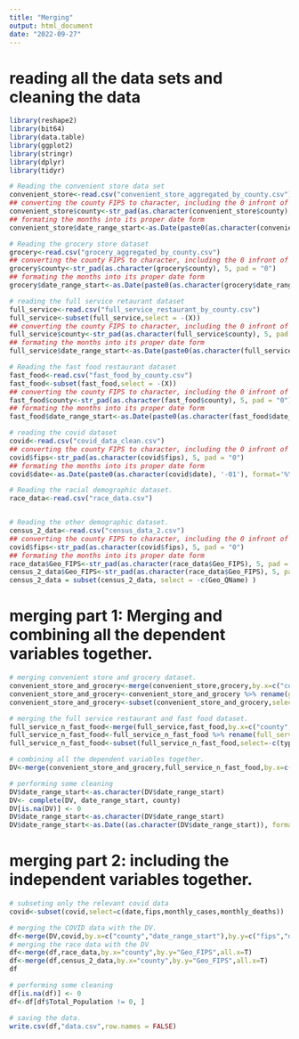 ```yaml
---
title: "Merging"
output: html_document
date: "2022-09-27"
---
```


# reading all the data sets and cleaning the data

```r
library(reshape2)
library(bit64)
library(data.table)
library(ggplot2)
library(stringr)
library(dplyr)
library(tidyr)

# Reading the convenient store data set 
convenient_store<-read.csv("convenient_store_aggregated_by_county.csv")
## converting the county FIPS to character, including the 0 infront of counties with 4-digit FIPS (eg "1234" -> "01234")
convenient_store$county<-str_pad(as.character(convenient_store$county), 5, pad = "0")
## formating the months into its proper date form 
convenient_store$date_range_start<-as.Date(paste0(as.character(convenient_store$date_range_start), '-01'), format='%Y-%m-%d')

# Reading the grocery store dataset 
grocery<-read.csv("grocery_aggregated_by_county.csv")
## converting the county FIPS to character, including the 0 infront of counties with 4-digit FIPS (eg "1234" -> "01234")
grocery$county<-str_pad(as.character(grocery$county), 5, pad = "0")
## formating the months into its proper date form 
grocery$date_range_start<-as.Date(paste0(as.character(grocery$date_range_start), '-01'), format='%Y-%m-%d')

# reading the full service retaurant dataset
full_service<-read.csv("full_service_restaurant_by_county.csv")
full_service<-subset(full_service,select = -(X))
## converting the county FIPS to character, including the 0 infront of counties with 4-digit FIPS (eg "1234" -> "01234")
full_service$county<-str_pad(as.character(full_service$county), 5, pad = "0")
## formating the months into its proper date form 
full_service$date_range_start<-as.Date(paste0(as.character(full_service$date_range_start), '-01'), format='%Y-%m-%d')

# Reading the fast food restaurant dataset
fast_food<-read.csv("fast_food_by_county.csv")
fast_food<-subset(fast_food,select = -(X))
## converting the county FIPS to character, including the 0 infront of counties with 4-digit FIPS (eg "1234" -> "01234")
fast_food$county<-str_pad(as.character(fast_food$county), 5, pad = "0")
## formating the months into its proper date form 
fast_food$date_range_start<-as.Date(paste0(as.character(fast_food$date_range_start), '-01'), format='%Y-%m-%d')

# reading the covid dataset 
covid<-read.csv("covid_data_clean.csv")
## converting the county FIPS to character, including the 0 infront of counties with 4-digit FIPS (eg "1234" -> "01234")
covid$fips<-str_pad(as.character(covid$fips), 5, pad = "0")
## formating the months into its proper date form 
covid$date<-as.Date(paste0(as.character(covid$date), '-01'), format='%Y-%m-%d')

# Reading the racial demographic dataset. 
race_data<-read.csv("race_data.csv")


# Reading the other demographic dataset. 
census_2_data<-read.csv("census_data_2.csv")
## converting the county FIPS to character, including the 0 infront of counties with 4-digit FIPS (eg "1234" -> "01234")
covid$fips<-str_pad(as.character(covid$fips), 5, pad = "0")
## formating the months into its proper date form 
race_data$Geo_FIPS<-str_pad(as.character(race_data$Geo_FIPS), 5, pad = "0")
census_2_data$Geo_FIPS<-str_pad(as.character(race_data$Geo_FIPS), 5, pad = "0")
census_2_data = subset(census_2_data, select = -c(Geo_QName) )

```


# merging part 1: Merging and combining all the dependent variables together. 





```r

# merging convenient store and grocery dataset. 
convenient_store_and_grocery<-merge(convenient_store,grocery,by.x=c("county","date_range_start"),by.y=c("county","date_range_start"),all.x=T,all.y=T)
convenient_store_and_grocery<-convenient_store_and_grocery %>% rename(grocery_count=month_count.y, convenient_store_count=month_count.x)
convenient_store_and_grocery<-subset(convenient_store_and_grocery,select=-c(type.x,type.y))

# merging the full service restaurant and fast food dataset. 
full_service_n_fast_food<-merge(full_service,fast_food,by.x=c("county","date_range_start"),by.y=c("county","date_range_start"),all.x=T,all.y=T)
full_service_n_fast_food<-full_service_n_fast_food %>% rename(full_service_count=month_count.y,fast_food_count=month_count.x)
full_service_n_fast_food<-subset(full_service_n_fast_food,select=-c(type.x,type.y))

# combining all the dependent variables together. 
DV<-merge(convenient_store_and_grocery,full_service_n_fast_food,by.x=c("county","date_range_start"),by.y=c("county","date_range_start"),all.x=T,all.y=T)

# performing some cleaning 
DV$date_range_start<-as.character(DV$date_range_start)
DV<- complete(DV, date_range_start, county)
DV[is.na(DV)] <- 0
DV$date_range_start<-as.character(DV$date_range_start)
DV$date_range_start<-as.Date((as.character(DV$date_range_start)), format='%Y-%m-%d')
```


# merging part 2: including the independent variables together. 


```r
# subseting only the relevant covid data
covid<-subset(covid,select=c(date,fips,monthly_cases,monthly_deaths))

# merging the COVID data with the DV. 
df<-merge(DV,covid,by.x=c("county","date_range_start"),by.y=c("fips","date"),all.x=T)
# merging the race data with the DV
df<-merge(df,race_data,by.x="county",by.y="Geo_FIPS",all.x=T)
df<-merge(df,census_2_data,by.x="county",by.y="Geo_FIPS",all.x=T)
df
```





```r
# performing some cleaning 
df[is.na(df)] <- 0
df<-df[df$Total_Population != 0, ]
```


```r

# saving the data. 
write.csv(df,"data.csv",row.names = FALSE)
```


